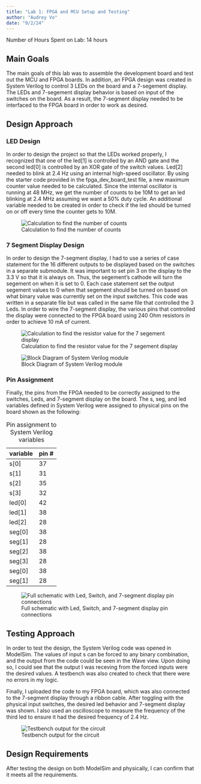 ```yaml
---
title: "Lab 1: FPGA and MCU Setup and Testing"
author: "Audrey Vo"
date: "9/2/24"
---
```

Number of Hours Spent on Lab: 14 hours

## Main Goals
The main goals of this lab was to assemble the development board and test out the MCU and FPGA boards. In addition, an FPGA design was created in System Verilog to control 3 LEDs on the board and a 7-segement display. The LEDs and 7-segement display behavior is based on input of the switches on the board. As a result, the 7-segment display needed to be interfaced to the FPGA board in order to work as desired. 

## Design Approach

### LED Design
In order to design the project so that the LEDs worked properly, I recognized that one of the led[1] is controlled by an AND gate and the second led[0] is controlled by an XOR gate of the switch values. Led[2] needed to blink at 2.4 Hz using an internal high-speed oscillator. By using the starter code provided in the fpga_dev_board_test file, a new maximum counter value needed to be calculated. Since the internal oscillator is running at 48 MHz, we get the number of counts to be 10M to get an led blinking at 2.4 MHz assuming we want a 50% duty cycle. An additional variable needed to be created in order to check if the led should be turned on or off every time the counter gets to 10M. 

![Calculation to find the number of counts](images/counts.jpg)

### 7 Segment Display Design
In order to design the 7-segment display, I had to use a series of case statement for the 16 different outputs to be displayed based on the switches in a separate submodule. It was important to set pin 3 on the display to the 3.3 V so that it is always on. Thus, the segement's cathode will turn the segement on when it is set to 0. Each case statement set the output segement values to 0 when that segement should be turned on based on what binary value was currently set on the input switches. This code was written in a separate file but was called in the same file that controlled the 3 Leds. In order to wire the 7-segment display, the various pins that controlled the display were connected to the FPGA board using 240 Ohm resistors in order to achieve 10 mA of current. 

![Calculation to find the resistor value for the 7 segement display](images/resistor.jpg)


![Block Diagram of System Verilog module](images/design.jpg)

### Pin Assignment
Finally, the pins from the FPGA needed to be correctly assigned to the switches, Leds, and 7-segment display on the board. The s, seg, and led variables defined in System Verilog were assigned to physical pins on the board shown as the following:

| variable| pin # |
|---------|:------|
| s[0]    |   37  |   
| s[1]    |   31  |  
| s[2]    |   35  |
| s[3]    |   32  |  
| led[0]  |   42  |   
| led[1]  |   38  |  
| led[2]  |   28  | 
| seg[0]  |   38  |  
| seg[1]  |   28  |
| seg[2]  |   38  |  
| seg[3]  |   28  |
| seg[0]  |   38  |  
| seg[1]  |   28  |

: Pin assignment to System Verilog variables

![Full schematic with Led, Switch, and 7-segment display pin connections](images/fullschematic.png)


## Testing Approach
In order to test the design, the System Verilog code was opened in ModelSim. The values of input s can be forced to any binary combination, and the output from the code could be seen in the Wave view. Upon doing so, I could see that the output I was receving from the forced inputs were the desired values. A testbench was also created to check that there were no errors in my logic.

Finally, I uploaded the code to my FPGA board, which was also connected to the 7-segment display through a ribbon cable. After toggling with the physical input switches, the desired led behavior and 7-segment display was shown. I also used an oscilloscope to measure the frequency of the third led to ensure it had the desired frequency of 2.4 Hz. 

![Testbench output for the circuit](images/testbench.png)


## Design Requirements
After testing the design on both ModelSim and physically, I can confirm that it meets all the requirements.




